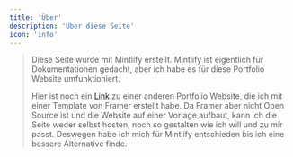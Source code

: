 ```yaml
---
title: 'Über'
description: 'Über diese Seite'
icon: 'info'
---
```



> Diese Seite wurde mit Mintlify erstellt.
> Mintlify ist eigentlich für Dokumentationen gedacht, aber ich habe es für diese Portfolio Website umfunktioniert.
>
> Hier ist noch ein [Link](https://noahbuergler.framer.website) zu einer anderen Portfolio Website, die ich mit einer Template von Framer erstellt habe.
> Da Framer aber nicht Open Source ist und die Website auf einer Vorlage aufbaut, kann ich die Seite weder selbst hosten, noch so gestalten wie ich will und zu mir passt.
> Deswegen habe ich mich für Mintlify entschieden bis ich eine bessere Alternative finde.
